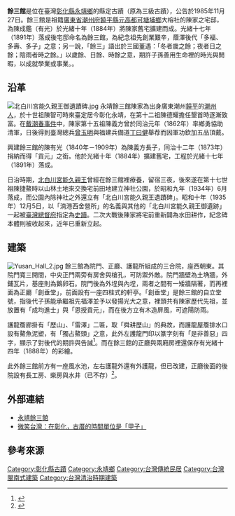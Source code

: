 {{tw monument
|name=餘三館
|formername=
|image=Yusan Hall.jpg
|imagename=
|othername=
|formalname=
|level= 縣定古蹟
|class= 宅第
|time= {{QIN}}[[光緒|光緒]]17年（1891年）{{r|彰}}
|material= 
|location={{TWN}}[[彰化縣|彰化縣]][[永靖鄉|永靖鄉]]港西村中山路一段451巷2號
|open=
|cost=
|website=
}}
'''餘三館'''是位在臺灣[[彰化縣|彰化縣]][[永靖鄉|永靖鄉]]的縣定古蹟（原為三級古蹟），公告於1985年11月27日{{r|文}}。餘三館是祖籍[[廣東省|廣東省]][[潮州府|潮州府]][[饒平縣|饒平縣]][[元高都|元高都]][[可塘埔鄉|可塘埔鄉]]大榕社的陳家之宅邸，為陳成鑑（有光）於光緒十年（1884年）將陳家舊宅擴建而成{{r|彰}}。光緒十七年（1891年）落成後宅邸命名為餘三館，為紀念祖先創業艱辛，蔭澤後代「多福、多壽、多子」之意{{r|彰}}；另一說，「餘三」語出於三國董遇：「冬者歲之餘；夜者日之餘；陰雨者時之餘。」以歲餘、日餘、時餘之意，期許子孫善用生命裡的時光與閒暇，以成就學業或事業。。

== 沿革 ==
[[File:北白川宮能久親王御遺蹟碑.jpg|thumb]]
永靖餘三館陳家為出身廣東潮州[[饒平縣|饒平]]的[[潮州裔臺灣人|潮州人]]，於十世祖陳智可時來臺定居今彰化永靖，在第十二祖陳德耀擔任墾首時逐漸致富{{r|彰}}。在[[戴潮春事件|戴潮春事件]]中，陳家第十五祖陳義方曾於同治元年（1862年）率鄉勇協助清軍，日後得到臺灣總兵[[曾玉明|曾玉明]]與福建兵備道[[丁曰健|丁曰健]]舉荐而因軍功欽加五品頂戴{{r|彰}}。

興建餘三館的陳有光（1840年－1909年）為陳義方長子，同治十二年（1873年）捐納而得「貢元」之銜{{r|彰}}。他於光緒十年（1884年）擴建舊宅，工程於光緒十七年（1891年）落成。

日治時期，[[北白川宮能久親王|北白川宮能久親王]]曾經在餘三館裡療養，留宿三夜，後來遂在第十七世祖陳捷鰲時以山林土地來交換宅前田地建立神社公園，於昭和九年（1934年）6月落成，而公園內除神社之外還立有「北白川宮能久親王遺蹟碑」。昭和十年（1935年）12月5日，以「湳港西舍營所」的名義與其他的「北白川宮能久親王御遺跡」一起被[[臺灣總督府|臺灣總督府]]指定為[[臺灣史蹟名勝天然紀念物|史蹟]]{{r|林|page=220}}{{r|吳|page=28}}。二次大戰後陳家將宅前重新闢為水田耕作{{r|彰}}{{r|文}}，紀念碑本體則被收起來，近年已重新立起。

== 建築 ==
[[File:Yusan_Hall_2.jpg|thumb]]
餘三館為院門、正廳、護龍所組成的三合院，座西朝東。其院門寬三開間，中央正門兩旁有房舍與槍孔，可防禦外敵{{r|彰}}。院門牆壁為土埆牆，外鋪瓦片，基座則為鵝卵石{{r|彰}}。院門後為外埕與內埕，兩者之間有一矮牆隔著，而再裡面為正廳「創垂堂」，前面設有一座四柱式的軒亭。「創垂堂」是餘三館的自立堂號，指後代子孫能承繼祖先福澤並予以發揚光大之意，裡頭共有陳家歷代先祖，並放置有「成均進士」與「恩授貢元」，而在後方立有木造屏風，可遮陽防雨{{r|彰}}。

護龍簷廊掛有「歷山」、「雷澤」二匾，取「舜耕歷山」的典故，而護龍屋簷排水口設有鰲魚泥塑，有「獨占鰲頭」之意，此外左護龍門印以篆字刻有「是非善惡」四字，顯示了對後代的期許與告誡{{r|彰}}<ref>{{Cite web |url=http://www.yces.chc.edu.tw/arts/three/f/f03.html |title=永靖餘三館——護龍 |access-date=2011-09-07 |archive-url=https://web.archive.org/web/20150214051218/http://www.yces.chc.edu.tw/arts/three/f/f03.html |archive-date=2015-02-14 |dead-url=yes }}</ref>。而在餘三館的正廳與兩廂房裡還保存有光緒十四年（1888年）的彩繪{{r|彰}}。

此外餘三館前方有一座風水池，左右護龍外還有外護龍，但已改建，正廳後面的後院設有長工房、柴房與水井（已不存）<ref>{{Cite web |url=http://www.yces.chc.edu.tw/arts/three/j/ja.html |title=永靖餘三館——後院 |access-date=2011-09-07 |archive-url=https://web.archive.org/web/20160304064032/http://www.yces.chc.edu.tw/arts/three/j/ja.html |archive-date=2016-03-04 |dead-url=yes }}</ref>。

== 外部連結 ==
*[https://web.archive.org/web/20120419214356/http://www.yces.chc.edu.tw/arts/three/ 永靖餘三館]
*[https://smiletaiwan.cw.com.tw/article/1148 微笑台灣：在彰化，古厝的時間單位是「甲子」]

== 參考來源 ==
{{Commons cat|Yusan Hall}}
{{reflist|refs=
<ref name="文">{{cite web |url=https://nchdb.boch.gov.tw/assets/advanceSearch/monument/19851127000028 |title=餘三館 |publisher=文化部文化資產局 |accessdate= }}</ref>
<ref name="彰">{{cite book|author=陳仕賢 |title=《彰化縣古蹟與歷史建築導覽手冊》 |publisher=彰化縣文化局 |location=彰化縣彰化市 |isbn=978-986-00-7483-3 |pages=122－125頁 |date=2006年11月}}</ref>
<ref name="林">{{cite book|author=林會承 |title=《臺灣文化資產保存史綱》|date=2011-04-01 |publisher=遠流 |isbn=978-957-32-6765-2 }}</ref>
<ref name="吳">{{cite book|author=吳永華 |title=《台灣歷史紀念物--日治時期台灣史蹟名勝與天然紀念物的故事》|date=2000-05-30 |location=臺中市 |publisher=晨星出版社 |isbn=957-583-860-2 }}</ref>
}}

{{台灣縣市定古蹟}}
{{彰化縣文化資產}}

[[Category:彰化縣古蹟|Category:彰化縣古蹟]]
[[Category:永靖鄉|Category:永靖鄉]]
[[Category:台灣傳統民居|Category:台灣傳統民居]]
[[Category:台灣閩南式建築|Category:台灣閩南式建築]]
[[Category:台灣清治時期建築|Category:台灣清治時期建築]]